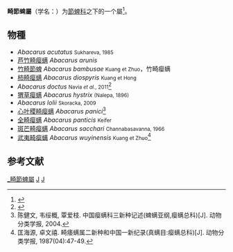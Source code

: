 {{Automatic Taxobox
| taxon = Abacarus
| authority = Keifer
| image = FreeImagefromCSIROEnto AustralianInsectCommonNames Abacarus-hystrix.jpg
| image_caption = ''[[Abacarus_hystrix|Abacarus hystrix]]''
| subdivision_ranks = 种
| subdivision = 见正文
}}

'''畸節蜱屬'''（学名：{{lang|la|'''''Abacarus'''''}}）为[[節蜱科|節蜱科]]之下的一个屬<ref name="TaiBNET">{{TaiBNET|zh=竹畸節蜱|id=312276|binomial=Abacarus bambusae|authority=Channabasavanna, 1996|var=|accessdate=2013-01-24}}</ref>。

==物種==

* ''Abacarus acutatus'' <small>Sukhareva, 1985</small>
* [[芦竹畸瘿螨|芦竹畸瘿螨]] ''Abacarus arunis''
* [[竹畸節蜱|竹畸節蜱]] ''Abacarus bambusae'' <small>Kuang et Zhuo</small>，竹畸瘿螨
* [[柿畸瘿螨|柿畸瘿螨]] ''Abacarus diospyris'' <small>Kuang et Hong</small>
* ''Abacarus doctus'' <small>Navia ''et al.'', 2011</small><ref>{{Cite journal|title=A new species of Abacarus (Acari: Prostigmata: Eriophyidae) damaging sugarcane, Sacharrum officinarum L., from Costa Rica—the first eriophyoid mite described with a tibial seta on leg II DENISE NAVIA (Brazil), CARLOS H. W. FLECHTMANN (Brazil), EVERT E. LINDQUIST (Canada) & HUGO AGUILAR (Costa Rica)|url=https://biotaxa.org/Zootaxa/article/view/zootaxa.3025.1.3|last=Navia|first=Denise|last2=Flechtmann|first2=Carlos H.W.|date=2011-09-14|journal=Zootaxa|issue=1|doi=10.11646/zootaxa.3025.1.3|volume=3025|pages=51|issn=1175-5334|last3=Lindquist|first3=Evert E.|last4=Aguilar|first4=Hugo|access-date=2022-01-09|archive-date=2019-07-26|archive-url=https://web.archive.org/web/20190726163421/https://biotaxa.org/Zootaxa/article/view/zootaxa.3025.1.3|dead-url=no}}</ref>
* [[猬草瘿螨|猬草瘿螨]] ''Abacarus hystrix'' <small>(Nalepa, 1896)</small>
* ''Abacarus lolii'' <small>Skoracka, 2009</small>
* [[心叶稷畸瘿螨|心叶稷畸瘿螨]] ''Abacarus panici''<ref>陈健文, 韦绥概, 覃爱枝. 中国瘿螨科三新种记述(蜱螨亚纲,瘿螨总科)[J]. 动物分类学报, 2004.</ref>
* [[全畸瘿螨|全畸瘿螨]] ''Abacarus panticis'' <small>Keifer</small>
* [[斑芒畸瘿螨|斑芒畸瘿螨]] ''Abacarus sacchari'' <small>Channabasavanna, 1966</small>
* [[武夷畸瘿螨|武夷畸瘿螨]] ''Abacarus wuyinensis'' <small>Kuang et Zhuo</small><ref>匡海源, 卓文禧. 畸痿螨属二新种和中国一新纪录(真螨目:瘿螨总科)[J]. 动物分类学报, 1987(04):47-49.</ref>

== 参考文献 ==
{{reflist}}
{{taxonbar}}

{{Acari}}

[[Category:_畸節蜱屬|]]
[[Category:_節蜱科|J]]
[[Category:_1944年描述的分类群|J]]
